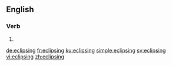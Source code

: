 ==English==

===Verb===
{{head|en|present participle}}

# {{present participle of|eclipse|lang=en}}

[[de:eclipsing]]
[[fr:eclipsing]]
[[ku:eclipsing]]
[[simple:eclipsing]]
[[sv:eclipsing]]
[[vi:eclipsing]]
[[zh:eclipsing]]